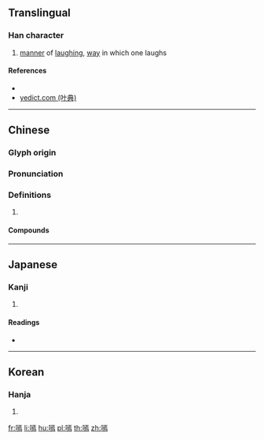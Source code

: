 {{character info/new}}
==Translingual==

===Han character===
{{Han char|rn=30|rad=口|as=11|sn=14|four=61027|canj=RMYF|ids=⿰口焉}}

# [[manner]] of [[laugh]]ing, [[way]] in which one laughs

====References====
* {{Han ref|kx=0206.060|dkj=04202|dj=0429.040|hdz=10672.100|uh=5615|ud=22037|bh=E148|bd=57672}}
* [http://yedict.com/htm/56/5615.htm yedict.com (叶典)]

----

==Chinese==
{{zh-forms}}

===Glyph origin===
{{Han etym}}

===Pronunciation===
{{zh-pron
|m=xiān
|c=hin1
|mc=y
|oc=y
|cat=
}}

===Definitions===
{{zh-hanzi}}

# {{rfdef|zh}}

====Compounds====
{{zh-der|嘕嘕}}

----

==Japanese==

===Kanji===
{{ja-kanji|grade=|rs=口11}}

# {{defn|lang=ja|sort=口11}}

====Readings====
* {{ja-readings|on=[[けん]] (ken), [[えん]] (en)|kun=[[たのしむ]] (tanoshimu)}}

----

==Korean==

===Hanja===
{{ko-hanja|hangeul=언|rv=eon|mr=ŏn}}

# {{defn|lang=ko|sort=口11}}

[[fr:嘕]]
[[li:嘕]]
[[hu:嘕]]
[[pl:嘕]]
[[th:嘕]]
[[zh:嘕]]